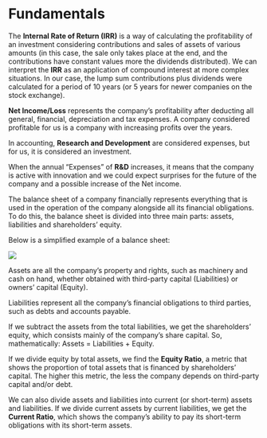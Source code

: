 # Fundamentals

The **Internal Rate of Return (IRR)** is a way of calculating the profitability of an investment considering contributions and sales of assets of various amounts (in this case, the sale only takes place at the end, and the contributions have constant values more the dividends distributed). We can interpret the **IRR** as an application of compound interest at more complex situations. In our case, the lump sum contributions plus dividends were calculated for a period of 10 years (or 5 years for newer companies on the stock exchange).

**Net Income/Loss** represents the company's profitability after deducting all general, financial, depreciation and tax expenses. A company considered profitable for us is a company with increasing profits over the years.

In accounting, **Research and Development** are considered expenses, but for us, it is considered an investment.

When the annual "Expenses" of **R\&D** increases, it means that the company is active with innovation and we could expect surprises for the future of the company and a possible increase of the Net income.

The balance sheet of a company financially represents everything that is used in the operation of the company alongside all its financial obligations. To do this, the balance sheet is divided into three main parts: assets, liabilities and shareholders' equity.

Below is a simplified example of a balance sheet:

![](BalanceSheet.jpg)

Assets are all the company's property and rights, such as machinery and cash on hand, whether obtained with third-party capital (Liabilities) or owners’ capital (Equity).

Liabilities represent all the company's financial obligations to third parties, such as debts and accounts payable.

If we subtract the assets from the total liabilities, we get the shareholders' equity, which consists mainly of the company's share capital. So, mathematically: Assets = Liabilities + Equity.

If we divide equity by total assets, we find the **Equity Ratio**, a metric that shows the proportion of total assets that is financed by shareholders' capital. The higher this metric, the less the company depends on third-party capital and/or debt.

We can also divide assets and liabilities into current (or short-term) assets and liabilities. If we divide current assets by current liabilities, we get the **Current Ratio**, which shows the company's ability to pay its short-term obligations with its short-term assets.
